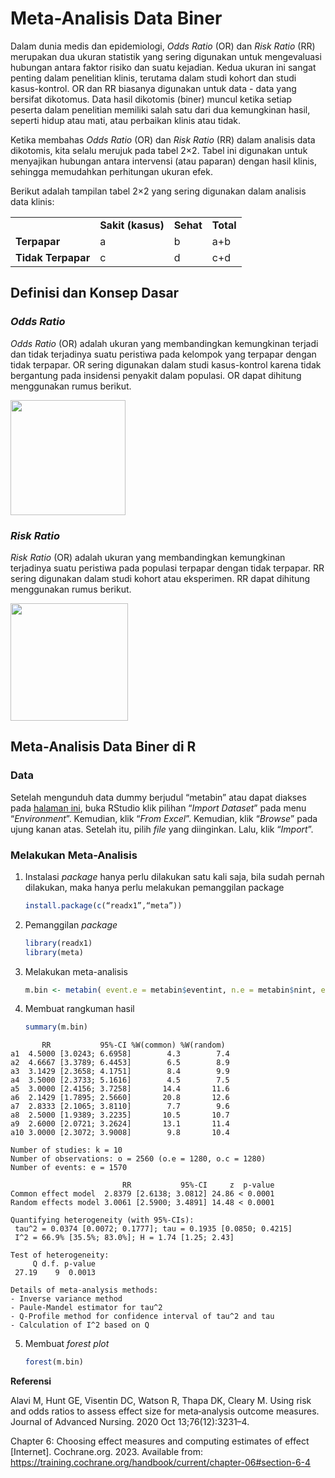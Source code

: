 # Meta-Analisis Data Biner

Dalam dunia medis dan epidemiologi, *Odds Ratio* (OR) dan *Risk Ratio* (RR) merupakan dua ukuran statistik yang sering digunakan untuk mengevaluasi hubungan antara faktor risiko dan suatu kejadian. Kedua ukuran ini sangat penting dalam penelitian klinis, terutama dalam studi kohort dan studi kasus-kontrol. OR dan RR biasanya digunakan untuk data - data yang bersifat dikotomus. Data hasil dikotomis (biner) muncul ketika setiap peserta dalam penelitian memiliki salah satu dari dua kemungkinan hasil, seperti hidup atau mati, atau perbaikan klinis atau tidak.

Ketika membahas *Odds Ratio* (OR) dan *Risk Ratio* (RR) dalam analisis data dikotomis, kita selalu merujuk pada tabel 2×2. Tabel ini digunakan untuk menyajikan hubungan antara intervensi (atau paparan) dengan hasil klinis, sehingga memudahkan perhitungan ukuran efek.

Berikut adalah tampilan tabel 2×2 yang sering digunakan dalam analisis data klinis:

|                    |                   |           |           |
|--------------------|-------------------|-----------|-----------|
|                    | **Sakit (kasus)** | **Sehat** | **Total** |
| **Terpapar**       | a                 | b         | a+b       |
| **Tidak Terpapar** | c                 | d         | c+d       |

## Definisi dan Konsep Dasar

### *Odds Ratio*

*Odds Ratio* (OR) adalah ukuran yang membandingkan kemungkinan terjadi dan tidak terjadinya suatu peristiwa pada kelompok yang terpapar dengan tidak terpapar. OR sering digunakan dalam studi kasus-kontrol karena tidak bergantung pada insidensi penyakit dalam populasi. OR dapat dihitung menggunakan rumus berikut.

![](images/Screenshot%202025-06-11%20180023.png){width="184"}

### *Risk Ratio*

*Risk Ratio* (OR) adalah ukuran yang membandingkan kemungkinan terjadinya suatu peristiwa pada populasi terpapar dengan tidak terpapar. RR sering digunakan dalam studi kohort atau eksperimen. RR dapat dihitung menggunakan rumus berikut.

![](images/Screenshot%202025-06-11%20180444.png){width="188"}

## Meta-Analisis Data Biner di R

### Data

Setelah mengunduh data dummy berjudul “metabin” atau dapat diakses pada [halaman ini](https://docs.google.com/spreadsheets/d/1rMy3upWNEntpVm_6xFa_SGMVoCnbFMah8jRQ1L45Fko/edit?gid=0#gid=0), buka RStudio klik pilihan “*Import Dataset*” pada menu “*Environment*”. Kemudian, klik “*From Excel*”. Kemudian, klik “*Browse*” pada ujung kanan atas. Setelah itu, pilih *file* yang diinginkan. Lalu, klik “*Import*”.

### Melakukan Meta-Analisis

1.  Instalasi *package* hanya perlu dilakukan satu kali saja, bila sudah pernah dilakukan, maka hanya perlu melakukan pemanggilan package

    ``` r
    install.package(c(“readx1”,“meta”))
    ```

2.  Pemanggilan *package*

    ``` r
    library(readx1) 
    library(meta)
    ```

3.  Melakukan meta-analisis

    ``` r
    m.bin <- metabin( event.e = metabin$eventint, n.e = metabin$nint, event.c = metabin$eventcont, n.c = metabin$ncont, studlab = metabin$author, year = metabin$year, data = metabin, sm = "RR", method = "Inverse", common = TRUE, method.tau = "PM")
    ```

4.  Membuat rangkuman hasil

    ``` r
    summary(m.bin)
    ```

```         
       RR           95%-CI %W(common) %W(random)
a1  4.5000 [3.0243; 6.6958]        4.3        7.4
a2  4.6667 [3.3789; 6.4453]        6.5        8.9
a3  3.1429 [2.3658; 4.1751]        8.4        9.9
a4  3.5000 [2.3733; 5.1616]        4.5        7.5
a5  3.0000 [2.4156; 3.7258]       14.4       11.6
a6  2.1429 [1.7895; 2.5660]       20.8       12.6
a7  2.8333 [2.1065; 3.8110]        7.7        9.6
a8  2.5000 [1.9389; 3.2235]       10.5       10.7
a9  2.6000 [2.0721; 3.2624]       13.1       11.4
a10 3.0000 [2.3072; 3.9008]        9.8       10.4

Number of studies: k = 10
Number of observations: o = 2560 (o.e = 1280, o.c = 1280)
Number of events: e = 1570

                         RR           95%-CI     z  p-value
Common effect model  2.8379 [2.6138; 3.0812] 24.86 < 0.0001
Random effects model 3.0061 [2.5900; 3.4891] 14.48 < 0.0001

Quantifying heterogeneity (with 95%-CIs):
 tau^2 = 0.0374 [0.0072; 0.1777]; tau = 0.1935 [0.0850; 0.4215]
 I^2 = 66.9% [35.5%; 83.0%]; H = 1.74 [1.25; 2.43]

Test of heterogeneity:
     Q d.f. p-value
 27.19    9  0.0013

Details of meta-analysis methods:
- Inverse variance method
- Paule-Mandel estimator for tau^2
- Q-Profile method for confidence interval of tau^2 and tau
- Calculation of I^2 based on Q
```

5.  Membuat *forest plot*

    ``` r
    forest(m.bin)
    ```

**Referensi**

Alavi M, Hunt GE, Visentin DC, Watson R, Thapa DK, Cleary M. Using risk and odds ratios to assess effect size for meta‐analysis outcome measures. Journal of Advanced Nursing. 2020 Oct 13;76(12):3231–4.

Chapter 6: Choosing effect measures and computing estimates of effect [Internet]. Cochrane.org. 2023. Available from: <https://training.cochrane.org/handbook/current/chapter-06#section-6-4>
